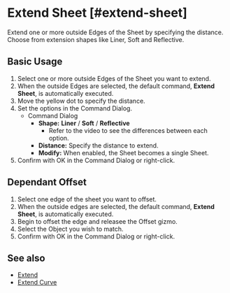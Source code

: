 
# Extend Sheet [#extend-sheet]

<Reference shortcut="" command="Extend Sheet" button="" />

Extend one or more outside Edges of the Sheet by specifying the distance. Choose from extension shapes like Liner, Soft and Reflective.

## Basic Usage

1. Select one or more outside Edges of the Sheet you want to extend.
2. When the outside Edges are selected, the default command, **Extend Sheet**, is automatically executed.
3. Move the yellow dot to specify the distance.
4. Set the options in the Command Dialog.
    - <Kst>Command Dialog</Kst>
        - **Shape:** **Liner** /  **Soft** /  **Reflective**
            - Refer to the video to see the differences between each option.
        - **Distance:** Specify the distance to extend.
        - **Modify:** When enabled, the Sheet becomes a single Sheet.
5. Confirm with OK in the Command Dialog or right-click.

<VideoPlayer fileName="extend-sheet"/>

## Dependant Offset

1. Select one edge of the sheet you want to offset.
2. When the outside edges are selected, the default command, **Extend Sheet**, is automatically executed.
3. Begin to offset the edge and releasee the Offset gizmo. 
4. Select the Object you wish to match.
5. Confirm with OK in the Command Dialog or right-click. 

<VideoPlayer fileName="extend-sheet-dependant-offset"/> 

## See also
- [Extend](extend)
- [Extend Curve](/sketch/extend-curve)
